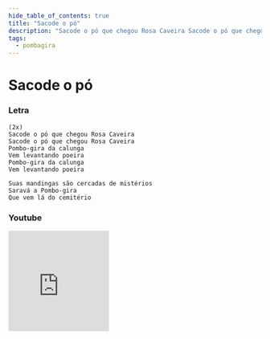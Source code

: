 ```yaml
---
hide_table_of_contents: true
title: "Sacode o pó"
description: "Sacode o pó que chegou Rosa Caveira Sacode o pó que chegou Rosa Caveira Pombo-gira da calunga Vem levantando poeira Pombo-gira da calunga Vem levantando poeira Suas mandingas são cercadas de mistérios Saravá a Pombo-gira Que vem lá do cemitério"
tags:
  - pombagira
---
```


# Sacode o pó

### Letra

```text
(2x)
Sacode o pó que chegou Rosa Caveira
Sacode o pó que chegou Rosa Caveira
Pombo-gira da calunga
Vem levantando poeira
Pombo-gira da calunga
Vem levantando poeira

Suas mandingas são cercadas de mistérios
Saravá a Pombo-gira
Que vem lá do cemitério
```

### Youtube

<iframe
  width="200"
  height="200"
  src="https://www.youtube.com/embed/sJeKpTGEKcQ"
  title="YouTube video player"
  frameborder="0"
  allow="accelerometer; autoplay; clipboard-write; encrypted-media; gyroscope; picture-in-picture; web-share"
  referrerpolicy="strict-origin-when-cross-origin"
  allowfullscreen
></iframe>